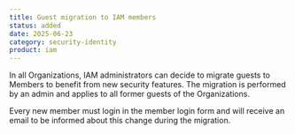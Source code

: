 ```yaml
---
title: Guest migration to IAM members
status: added
date: 2025-06-23
category: security-identity
product: iam
---
```


In all Organizations, IAM administrators can decide to migrate guests to Members to benefit from new security features.
The migration is performed by an admin and applies to all former guests of the Organizations. 

Every new member must login in the member login form and will receive an email to be informed about this change during the migration.

